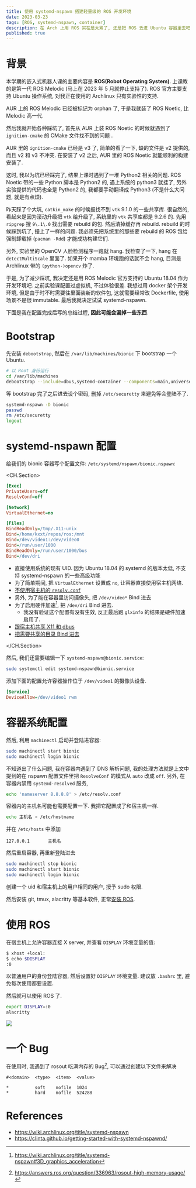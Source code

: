 ```yaml
---
title: 使用 systemd-nspawn 搭建轻量级的 ROS 开发环境
date: 2023-03-23
tags: [ROS, systemd-nspawn, container]
description: 在 Arch 上用 ROS 实在是太累了, 还是把 ROS 丢进 Ubuntu 容器里去吧
published: true
---
```



# 背景

本学期的嵌入式机器人课的主要内容是 **ROS(Robot Operating System)**. 
上课教的是第一代 ROS Melodic (马上在 2023 年 5 月就停止支持了).
ROS 官方主要支持 Ubuntu 操作系统, 对我正在使用的 Archlinux 只有实验性的支持.

AUR 上的 ROS Melodic 已经被标记为 orphan 了, 于是我就装了 ROS Noetic, 比 Melodic 高一代.

然后我就开始各种踩坑了, 首先从 AUR 上装 ROS Noetic 的时候就遇到了
`ignition-cmake` 的 CMake 文件找不到的问题 <Issue number={2} open={false} repo="ros-noetic-arch/ros-noetic-gazebo-plugins" half/>.

AUR 里的 `ignition-cmake` 已经是 v3 了, 简单的看了一下, 缺的文件是 v2 提供的, 
而且 v2 和 v3 不冲突. 在安装了 v2 之后, AUR 里的 ROS Noetic 就能顺利的构建安装了.

这时, 我以为坑已经踩完了, 结果上课时遇到了一堆 Python2 相关的问题. ROS Noetic 带的一些 Python
脚本是 Python2 的, 遇上系统的 python3 就挂了, 另外实验提供的代码也全是 Python2 的, 
我都要手动翻译成 Python3 (不是什么大问题, 就是有点烦).

昨天踩了个大坑, `catkin_make` 的时候报找不到 `vtk` 9.1.0 的一些共享库. 很自然的, 
看起来是因为滚动升级把 `vtk` 给升级了, 系统里的 `vtk` 共享库都是 9.2.6 的. 
先用 `ripgrep` 搜 `9\.1\.0` 找出需要 rebuild 的包. 然后清掉缓存再 rebuild.
rebuild 的时候踩到坑了, 撞上了一样的问题. 我必须先把系统里的那些要 rebuild 的 ROS 包给强制卸载掉 (`pacman -Rdd`)
才能成功构建它们.

另外, 实验里的 OpenCV 人脸检测程序一跑就 hang. 我检查了一下, hang 在 `detectMultiScale` 里面了. 如果开个
mamba 环境跑的话就不会 hang, 目测是 Archlinux 带的 `(python-)opencv` 炸了.

于是, 为了减少踩坑, 我决定还是用 ROS Melodic 官方支持的 Ubuntu 18.04 作为开发环境吧. 
之前实验课配置过虚拟机, 不过体验很差. 我想过用 docker 架个开发环境, 
但是由于时不时需要往里面装新的软件包, 这就需要经常改 Dockerfile, 使用场景不是很 immutable.
最后我就决定试试 systemd-nspawn. 

下面是我在配置完成后写的总结过程, **因此可能会漏掉一些东西**.

# Bootstrap

先安装 `debootstrap`, 然后在 `/var/lib/machines/bionic` 下 bootstrap 一个 Ubuntu.

```bash
# 以 Root 身份运行
cd /var/lib/machines
debootstrap --include=dbus,systemd-container --components=main,universe,multiverse bionic bionic https://mirrors.tuna.tsinghua.edu.cn/ubuntu/
```

等 bootstrap 完了之后进去设个密码, 删掉 `/etc/securetty` 来避免等会登陆不了.

```bash
systemd-nspawn -D bionic
passwd
rm /etc/securetty
logout
```

# systemd-nspawn 配置

给我们的 bionic 容器写个配置文件: `/etc/systemd/nspawn/bionic.nspawn`:

<CH.Section>

```ini bionic.nspawn
[Exec]
PrivateUsers=off
ResolvConf=off

[Network]
VirtualEthernet=no

[Files]
BindReadOnly=/tmp/.X11-unix
Bind=/home/kxxt/repos/ros:/mnt
Bind=/dev/video1:/dev/video0
Bind=/run/user/1000
BindReadOnly=/run/user/1000/bus
Bind=/dev/dri
```

- 直接使用系统的现有 UID. 因为 Ubuntu 18.04 的 systemd 的版本太低, 不支持 systemd-nspawn 的一些高级功能
- 为了简单期间, 把 `VirtualEthernet` 设置成 `no`, 让容器直接使用宿主机网络.
- [不使用宿主机的 `resolv.conf`](focus://3)
- 另外, 为了能在容器里访问摄像头, 把 `/dev/video*` Bind 进去
- 为了启用硬件加速[^1], 把 `/dev/dri` Bind 进去. 
  - 我没有验证这个配置有没有生效, 反正最后跑 `glxinfo` 的结果是硬件加速启用了.
- [跟宿主机共享 X11 和 dbus](focus://9,13)
- [把需要共享的目录 Bind 进去](focus://10)

</CH.Section>


然后, 我们还需要编辑一下 `systemd-nspawn@bionic.service`:

```bash
sudo systemctl edit systemd-nspawn@bionic.service
```

添加下面的配置允许容器操作位于 `/dev/video1` 的摄像头设备.

```ini override.conf
[Service]
DeviceAllow=/dev/video1 rwm
```

# 容器系统配置

然后, 利用 `machinectl` 启动并登陆进容器:

```bash
sudo machinectl start bionic
sudo machinectl login bionic
```

不知道出了什么问题, 我在容器内遇到了 DNS 解析问题, 我的处理方法就是上文中提到的在 nspawn 
配置文件里把 `ResolveConf` 的模式从 `auto` 改成 `off`. 另外, 在容器内禁用 `systemd-resolved`
服务, 

```bash
echo 'nameserver 8.8.8.8' > /etc/resolv.conf
```

容器内的主机名可能也需要配置一下. 我把它配置成了和宿主机一样.

```bash
echo 主机名 > /etc/hostname
```

并在 `/etc/hosts` 中添加

```
127.0.0.1       主机名
```

然后重启容器, 再重新登陆进去

```bash
sudo machinectl stop bionic
sudo machinectl start bionic
sudo machinectl login bionic
```

创建一个 uid 和宿主机上的用户相同的用户, 授予 sudo 权限.

然后安装 git, tmux, alacritty 等基本软件, 正常[安装 ROS](https://wiki.ros.org/melodic/Installation/Ubuntu).

# 使用 ROS

在宿主机上允许容器连接 X server, 并查看 `DISPLAY` 环境变量的值: 

```bash
$ xhost +local:
$ echo $DISPLAY
:0
```

以普通用户的身份登陆容器, 然后设置好 `DISPLAY` 环境变量. 建议放 `.bashrc` 里, 避免每次使用都要设置.

然后就可以使用 ROS 了.

```bash
export DISPLAY=:0
alacritty
```

![](./ros.png)

# 一个 Bug

在使用时, 我遇到了 rosout 吃满内存的 Bug[^2], 可以通过创建以下文件来解决

```text /etc/security/limits.d/30-nofilelimit.conf
#<domain>  <type>  <item>  <value>

*          soft    nofile  1024
*          hard    nofile  524288
```

# References

- https://wiki.archlinux.org/title/systemd-nspawn
- https://clinta.github.io/getting-started-with-systemd-nspawnd/

[^1]: https://wiki.archlinux.org/title/systemd-nspawn#3D_graphics_acceleration
[^2]: https://answers.ros.org/question/336963/rosout-high-memory-usage/